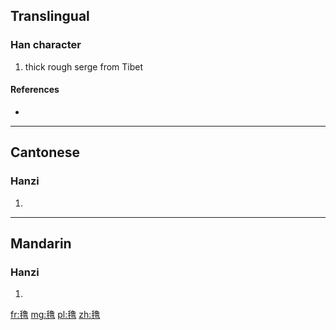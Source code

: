 {{also|氌}}
==Translingual==

===Han character===
{{Han char|rn=82|rad=毛|as=12|sn=16|four=|canj=竹山弓田日 (HUNWA), X竹山弓田 (XHUNW)}}

# thick rough serge from Tibet

====References====
* {{Han ref|kx=0596.231|hdz=32006.050|uh=6C07|ud=27655}}

----

==Cantonese==

===Hanzi===
{{yue-hanzi|jyut=|y=lou5|tra=氌}}

# {{defn|lang=yue|sort=毛12}}

----

==Mandarin==

===Hanzi===
{{cmn-hanzi|tra=氌|pin=[[lǔ]] ([[lu3]]), [[luó]] ([[luo2]])|wg=lu<sup>3</sup>, lo<sup>2</sup>}}

# {{defn|lang=cmn|sort=毛12}}

[[fr:氇]]
[[mg:氇]]
[[pl:氇]]
[[zh:氇]]